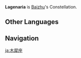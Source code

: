 {{Stub|Official information when it's available}}
{{Upcoming}}
{{Constellation Overview Infobox
|image       = Lagenaria
|character   = Baizhu
|meaning     = Calabash
}}
'''Lagenaria''' is [[Baizhu]]'s Constellation.
<!--
==Gameplay==
{{Constellation Table|Baizhu}}
-->
==Other Languages==
{{Other Languages
|en      = Lagenaria
|en_lang = la
|en_tl   = {{w|Calabash}}
|zhs     = 悬壶座
|zhs_rm  = Xuánhú-zuò
|zht     = 懸壺座
|zht_rm  = Xuánhú-zuò
|zh_tl   = Hanging Calabash Constellation
|zh_note = {{Lang|Hanging Calabash|zh_rm = Xuánhú|zh = 悬壶}} is derived from the idiom and historal reference {{Lang|Hanging Calabash Saves Life|zh_rm = Xuánhú jìshì|zh = 懸壺濟世}}, which generally symbolizes medicine and medicine practitioners. It's because ancient Chinese physicians and healers typically use dried calabash to contain medicine, and carry it with them (thus the Hanging Calabash).
|ja      = 懸壺座
|ja_rm   = Kenko-za
|ja_tl   = Hanging Calabash Constellation{{Sino|ja}}
|ko      = 호리{{tt|병|甁}}자리
|ko_rm   = Horibyeong-jari
|ko_tl   = Gourd Bottle Constellation
|es      = Lagenaria
|fr      = Lagenaria
|ru      = Сосуд Лекаря
|ru_tl   = Doctor's Vessel
|th      = Lagenaria
|vi      = {{tt|Cung|宮}} {{tt|Huyền Hồ|懸壺}}
|vi_tl   = Hanging Calabash Constellation{{Sino|vi|part=1}}
|de      = Lagenaria
|id      = Lagenaria
|pt      = Lagenaria
|tr      = Su Kabağı
|tr_tl   = 
|it      = Lagenaria
}}
<!--
==Change History==
{{Change History|3.6}}
-->

==Navigation==
{{Constellation Navbox}}

[[ja:木犀座]]